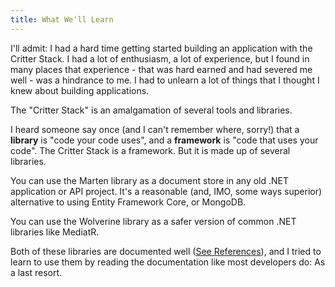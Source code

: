 ```yaml
---
title: What We'll Learn 
---
```


I'll admit: I had a hard time getting started building an application with the Critter Stack. I had a lot of enthusiasm, a lot of experience, but I found in many places that experience - that was hard earned and had severed me
well - was a hindrance to me. I had to unlearn a lot of things that I thought I knew about building applications.

The "Critter Stack" is an amalgamation of several tools and libraries. 

I heard someone say once (and I can't remember where, sorry!) that a **library** is "code your code uses", and a **framework** is "code that uses your code". The Critter Stack is a framework. But it is made up of several libraries.

You can use the Marten library as a document store in any old .NET application or API project. It's a reasonable (and, IMO, some ways superior) alternative to using Entity Framework Core, or MongoDB.

You can use the Wolverine library as a safer version of common .NET libraries like MediatR. 

Both of these libraries are documented well ([See References](/reference/jasperfx)), and I tried to learn to use them by reading the documentation like most developers do: As a last resort. 


